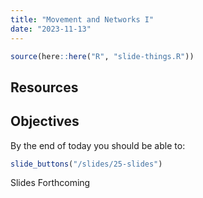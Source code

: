 ```yaml
---
title: "Movement and Networks I"
date: "2023-11-13"
---
```


```r
source(here::here("R", "slide-things.R"))
```



## Resources


## Objectives

By the end of today you should be able to:


```r
slide_buttons("/slides/25-slides")
```

Slides Forthcoming

